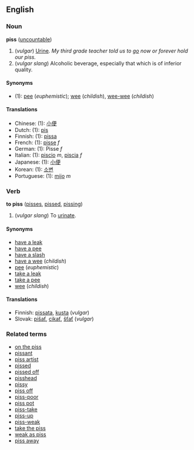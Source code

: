==English==
===Noun===
'''piss''' ([[uncountable]])

#(''vulgar'') [[Urine]]. ''My third grade teacher told us to [[go]] now or forever hold our piss.''
#(''vulgar slang'') Alcoholic beverage, especially that which is of inferior quality.

====Synonyms====
*(1): [[pee]] (''euphemistic''); [[wee]] (''childish''), [[wee-wee]] (''childish'')

====Translations====
*Chinese: (1): [[小便]]
*Dutch: (1): [[pis]]
*Finnish: (1): [[pissa]]
*French: (1): [[pisse]] ''f''
*German: (1): Pisse ''f''
*Italian: (1): [[piscio]] ''m'', [[piscia]] ''f''
*Japanese: (1): [[小便]]
*Korean: (1): [[소변]]
*Portuguese: (1): [[mijo]] ''m''

=== Verb ===
'''to piss''' ([[pisses]], [[pissed]], [[pissing]])

#(''vulgar slang'') To [[urinate]].

====Synonyms====
*[[have a leak]]
*[[have a pee]]
*[[have a slash]]
*[[have a wee]] (''childish'')
*[[pee]] (''euphemistic'')
*[[take a leak]]
*[[take a pee]]
*[[wee]] (''childish'')

==== Translations ====
*Finnish: [[pissata]], [[kusta]] (''vulgar'')
*Slovak: [[pišať]], [[cikať]], [[šťať]] (''vulgar'')

===Related terms===
*[[on the piss]]
*[[pissant]]<!-- is it related? -->
*[[piss artist]]
*[[pissed]]
*[[pissed off]]
*[[pisshead]]
*[[pissy]]
*[[piss off]] <!-- which will include "piss somebody off"-->
*[[piss-poor]]
*[[piss pot]]
*[[piss-take]]
*[[piss-up]]
*[[piss-weak]]
*[[take the piss]]
*[[weak as piss]]
*[[piss away]]